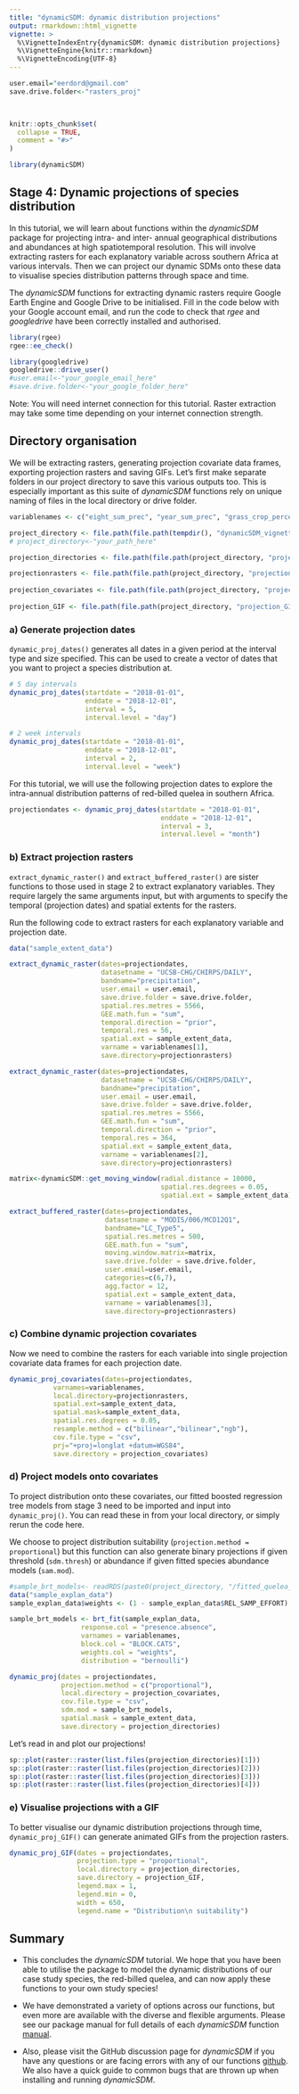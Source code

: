 ```yaml
---
title: "dynamicSDM: dynamic distribution projections"
output: rmarkdown::html_vignette
vignette: >
  %\VignetteIndexEntry{dynamicSDM: dynamic distribution projections}
  %\VignetteEngine{knitr::rmarkdown}
  %\VignetteEncoding{UTF-8}
---
```


```r
user.email="eerdord@gmail.com"
save.drive.folder<-"rasters_proj"

  
```

```r
knitr::opts_chunk$set(
  collapse = TRUE,
  comment = "#>"
)
```


```r
library(dynamicSDM)
```

## Stage 4: Dynamic projections of species distribution

In this tutorial, we will learn about functions within the *dynamicSDM* package for projecting
intra- and inter- annual geographical distributions and abundances at high spatiotemporal
resolution. This will involve extracting rasters for each explanatory variable across southern
Africa at various intervals. Then we can project our dynamic SDMs onto these data to visualise
species distribution patterns through space and time.

The *dynamicSDM* functions for extracting dynamic rasters require Google Earth Engine and Google
Drive to be initialised. Fill in the code below with your Google account email, and run the code to
check that *rgee* and *googledrive* have been correctly installed and authorised.

```r
library(rgee)
rgee::ee_check()

library(googledrive)
googledrive::drive_user()
#user.email<-"your_google_email_here"
#save.drive.folder<-"your_google_folder_here"
```

Note: You will need internet connection for this tutorial. Raster extraction may take some time
depending on your internet connection strength.

## Directory organisation

We will be extracting rasters, generating projection covariate data frames, exporting projection
rasters and saving GIFs. Let’s first make separate folders in our project directory to save this
various outputs too. This is especially important as this suite of *dynamicSDM* functions rely on
unique naming of files in the local directory or drive folder.

```r
variablenames <- c("eight_sum_prec", "year_sum_prec", "grass_crop_percentage")

project_directory <- file.path(file.path(tempdir(), "dynamicSDM_vignette"))
# project_directory<-"your_path_here"

projection_directories <- file.path(file.path(project_directory, "projection"))

projectionrasters <- file.path(file.path(project_directory, "projectionrasters"))
 
projection_covariates <- file.path(file.path(project_directory, "projectioncovariates"))
  
projection_GIF <- file.path(file.path(project_directory, "projection_GIF"))
```


### a)	Generate projection dates

`dynamic_proj_dates()` generates all dates in a given period at the interval type and size
specified. This can be used to create a vector of dates that you want to project a species
distribution at.

```r
# 5 day intervals
dynamic_proj_dates(startdate = "2018-01-01",
                   enddate = "2018-12-01",
                   interval = 5, 
                   interval.level = "day")

# 2 week intervals
dynamic_proj_dates(startdate = "2018-01-01",
                   enddate = "2018-12-01",
                   interval = 2, 
                   interval.level = "week")
```

For this tutorial, we will use the following projection dates to explore the intra-annual
distribution patterns of red-billed quelea in southern Africa.

```r
projectiondates <- dynamic_proj_dates(startdate = "2018-01-01",
                                      enddate = "2018-12-01",
                                      interval = 3,
                                      interval.level = "month")
```


### b)	Extract projection rasters

`extract_dynamic_raster()` and `extract_buffered_raster()` are sister functions to those used in
stage 2 to extract explanatory variables. They require largely the same arguments input, but with
arguments to specify the temporal (projection dates) and spatial extents for the rasters.

Run the following code to extract rasters for each explanatory variable and projection date.

```r
data("sample_extent_data")

extract_dynamic_raster(dates=projectiondates,
                       datasetname = "UCSB-CHG/CHIRPS/DAILY",
                       bandname="precipitation",
                       user.email = user.email,
                       save.drive.folder = save.drive.folder,
                       spatial.res.metres = 5566,
                       GEE.math.fun = "sum",
                       temporal.direction = "prior",
                       temporal.res = 56,
                       spatial.ext = sample_extent_data,
                       varname = variablenames[1],
                       save.directory=projectionrasters)

extract_dynamic_raster(dates=projectiondates,
                       datasetname = "UCSB-CHG/CHIRPS/DAILY",
                       bandname="precipitation",
                       user.email = user.email,
                       save.drive.folder = save.drive.folder,
                       spatial.res.metres = 5566,
                       GEE.math.fun = "sum",
                       temporal.direction = "prior",
                       temporal.res = 364,
                       spatial.ext = sample_extent_data,
                       varname = variablenames[2],
                       save.directory=projectionrasters)

matrix<-dynamicSDM::get_moving_window(radial.distance = 10000,
                                      spatial.res.degrees = 0.05,
                                      spatial.ext = sample_extent_data)

extract_buffered_raster(dates=projectiondates,
                        datasetname = "MODIS/006/MCD12Q1",
                        bandname="LC_Type5",
                        spatial.res.metres = 500,
                        GEE.math.fun = "sum",
                        moving.window.matrix=matrix,
                        save.drive.folder = save.drive.folder,
                        user.email=user.email,
                        categories=c(6,7),
                        agg.factor = 12,
                        spatial.ext = sample_extent_data,
                        varname = variablenames[3],
                        save.directory=projectionrasters)
```

### c)	Combine dynamic projection covariates

Now we need to combine the rasters for each variable into single projection covariate data frames
for each projection date.

```r
dynamic_proj_covariates(dates=projectiondates,
           varnames=variablenames,
           local.directory=projectionrasters,
           spatial.ext=sample_extent_data,
           spatial.mask=sample_extent_data,
           spatial.res.degrees = 0.05,
           resample.method = c("bilinear","bilinear","ngb"),
           cov.file.type = "csv",
           prj="+proj=longlat +datum=WGS84",
           save.directory = projection_covariates)
```


### d)	Project models onto covariates

To project distribution onto these covariates, our fitted boosted regression tree models from stage
3 need to be imported and input into `dynamic_proj()`. You can read these in from your local
directory, or simply rerun the code here.

We choose to project distribution suitability (`projection.method = proportional`) but this function
can also generate binary projections if given threshold (`sdm.thresh`) or abundance if given fitted
species abundance models (`sam.mod`).

```r
#sample_brt_models<- readRDS(paste0(project_directory, "/fitted_quelea_SDMs.rds"))
data("sample_explan_data")
sample_explan_data$weights <- (1 - sample_explan_data$REL_SAMP_EFFORT)

sample_brt_models <- brt_fit(sample_explan_data,
                  response.col = "presence.absence",
                  varnames = variablenames,
                  block.col = "BLOCK.CATS",
                  weights.col = "weights",
                  distribution = "bernoulli")

dynamic_proj(dates = projectiondates,
             projection.method = c("proportional"),
             local.directory = projection_covariates,
             cov.file.type = "csv",
             sdm.mod = sample_brt_models,
             spatial.mask = sample_extent_data,
             save.directory = projection_directories)
```


Let’s read in and plot our projections!

```r
sp::plot(raster::raster(list.files(projection_directories)[1]))
sp::plot(raster::raster(list.files(projection_directories)[2]))
sp::plot(raster::raster(list.files(projection_directories)[3]))
sp::plot(raster::raster(list.files(projection_directories)[4]))
```


### e)	Visualise projections with a GIF

To better visualise our dynamic distribution projections through time, `dynamic_proj_GIF()` can
generate animated GIFs from the projection rasters.

```r
dynamic_proj_GIF(dates = projectiondates,
                 projection.type = "proportional",
                 local.directory = projection_directories,
                 save.directory = projection_GIF,
                 legend.max = 1,
                 legend.min = 0,
                 width = 650,
                 legend.name = "Distribution\n suitability")
```

## Summary
+ This concludes the *dynamicSDM* tutorial. We hope that you have been able to utilise the package
to model the dynamic distributions of our case study species, the red-billed quelea, and can now
apply these functions to your own study species!

+ We have demonstrated a variety of options across our functions, but even more are available with
the diverse and flexible arguments. Please see our package manual for full details of each
*dynamicSDM* function [manual](
https://github.com/r-a-dobson/dynamicSDM/blob/main/man/figures/dynamicSDM_1.0.pdf).

+ Also, please visit the GitHub discussion page for *dynamicSDM* if you have any questions or are
facing errors with any of our functions
[github](https://github.com/r-a-dobson/dynamicSDM/issues). We also have a quick guide to common
bugs that are thrown up when installing and running *dynamicSDM*.

